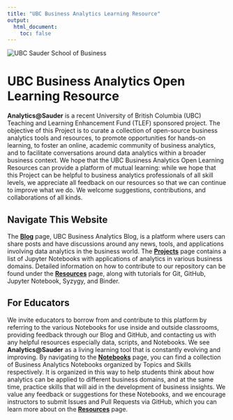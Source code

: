 ```yaml
---
title: "UBC Business Analytics Learning Resource"
output:
  html_document:
    toc: false
---
```


```{=html}
<style>
  .title {
    display: none
  }
</style>
<div id="project-title" class="home-page">
  <img src="images/index_ubc_sauder.png" alt="UBC Sauder School of Business" id="sauder-img">
  <h1 class="title-replacement toc-ignore">UBC Business Analytics Open Learning Resource</h1>
</div>
<div id="project-summary" class="home-page">
  <p><strong>Analytics@Sauder</strong> is a recent University of British Columbia (UBC) Teaching and Learning Enhancement Fund (TLEF) sponsored project. The objective of this Project is to curate a collection of open-source business analytics tools and resources, to promote opportunities for hands-on learning, to foster an online, academic community of business analytics, and to facilitate conversations around data analytics within a broader business context. We hope that the UBC Business Analytics Open Learning Resources can provide a platform of mutual learning: while we hope that this Project can be helpful to business analytics professionals of all skill levels, we appreciate all feedback on our resources so that we can continue to improve what we do. We welcome suggestions, contributions, and collaborations of all kinds.</p>
</div>
<div id="navigate-website" class="home-page">
  <h2>Navigate This Website</h2>
  <p>The <a href="blog.ubc.ca/businessanalytics" target="_blank"><strong>Blog</strong></a> page, UBC Business Analytics Blog, is a platform where users can share posts and have discussions around any news, tools, and applications involving data analytics in the business world. The <a href="projects.html" target="_blank"><strong>Projects</strong></a> page contains a list of Jupyter Notebooks with applications of analytics in various business domains. Detailed information on how to contribute to our repository can be found under the <a href="resources.html" target="_blank"><strong>Resources</strong></a> page, along with tutorials for Git, GitHub, Jupyter Notebook, Syzygy, and Binder.</p>
</div>
<div id="for-faculties" class="home-page">
  <h2>For Educators</h2>
  <p>We invite educators to borrow from and contribute to this platform by referring to the various Notebooks for use inside and outside classrooms, providing feedback through our Blog and GitHub, and contacting us with any helpful resources especially data, scripts, and Notebooks. We see <strong>Analytics@Sauder</strong> as a living learning tool that is constantly evolving and improving. By navigating to the <a href="notebooks.html" target="_blank"><strong>Notebooks</strong></a> page, you can find a collection of Business Analytics Notebooks organized by Topics and Skills respectively. It is organized in this way to help students think about how analytics can be applied to different business domains, and at the same time, practice skills that will aid in the development of business insights. We value any feedback or suggestions for these Notebooks, and we encourage instructors to submit Issues and Pull Requests via GitHub, which you can learn more about on the <a href="resources.html#collaboration" target="_blank"><strong>Resources</strong></a> page.</p>
</div>
```
